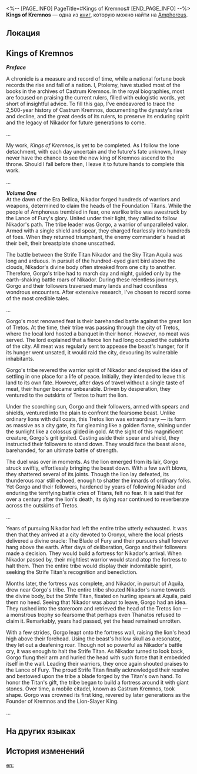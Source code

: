 <%-- [PAGE_INFO]
PageTitle=#Kings of Kremnos#
[END_PAGE_INFO] --%>
{{Дополнить}}
{{Книга Инфобокс
|id           = 463
|partIds      = 190774
|Название     = 
|Изображение  = Предмет Книга Амфореус 1.png
|Мир          = Amphoreus
|Томов        = 1
|Автор        = <!--нужно добавить-->
|Описание     = Stories of past Kremnoan kings written by Ptolemy, Mydei's deceased comrade-in-arms. This particular book is about how Gorgo, the Kremnos Founder, killed a lion and built the city.
|Том1         = {{tx}}
|Источник1    = {{tx|Отсутствует источник}}
|Персонажи    = Aquila; Nikador; Oronyx; Thanatos
|Фракции      = 
}}
'''Kings of Kremnos''' — одна из [[Книги|книг]], которую можно найти на [[Amphoreus]].

==Локация==
{{Отметка карты|<!--название карты-->|<!--id отметки-->}}

==Kings of Kremnos==
'''''Preface'''''

A chronicle is a measure and record of time, while a national fortune book records the rise and fall of a nation. I, Ptolemy, have studied most of the books in the archives of Castrum Kremnos. In the royal biographies, most are focused on praising the current rulers, filled with eulogistic words, yet short of insightful advice. To fill this gap, I've endeavored to trace the 2,500-year history of Castrum Kremnos, documenting the dynasty's rise and decline, and the great deeds of its rulers, to preserve its enduring spirit and the legacy of Nikador for future generations to come.

...

My work, ''Kings of Kremnos'', is yet to be completed. As I follow the lone detachment, with each day uncertain and the future's fate unknown, I may never have the chance to see the new king of Kremnos ascend to the throne. Should I fall before then, I leave it to future hands to complete this work.

...

'''''Volume One'''''<br />
At the dawn of the Era Bellica, Nikador forged hundreds of warriors and weapons, determined to claim the heads of the Foundation Titans. While the people of Amphoreus trembled in fear, one warlike tribe was awestruck by the Lance of Fury's glory. United under their light, they rallied to follow Nikador's path. The tribe leader was Gorgo, a warrior of unparalleled valor. Armed with a single shield and spear, they charged fearlessly into hundreds of foes. When they returned triumphant, the enemy commander's head at their belt, their breastplate shone unscathed.

The battle between the Strife Titan Nikador and the Sky Titan Aquila was long and arduous. In pursuit of the hundred-eyed giant bird above the clouds, Nikador's divine body often streaked from one city to another. Therefore, Gorgo's tribe had to march day and night, guided only by the earth-shaking battle roars of Nikador. During these relentless journeys, Gorgo and their followers traversed many lands and had countless wondrous encounters. After extensive research, I've chosen to record some of the most credible tales.

...

Gorgo's most renowned feat is their barehanded battle against the great lion of Tretos. At the time, their tribe was passing through the city of Tretos, where the local lord hosted a banquet in their honor. However, no meat was served. The lord explained that a fierce lion had long occupied the outskirts of the city. All meat was regularly sent to appease the beast's hunger, for if its hunger went unsated, it would raid the city, devouring its vulnerable inhabitants.

Gorgo's tribe revered the warrior spirit of Nikador and despised the idea of settling in one place for a life of peace. Initially, they intended to leave this land to its own fate. However, after days of travel without a single taste of meat, their hunger became unbearable. Driven by desperation, they ventured to the outskirts of Tretos to hunt the lion.

Under the scorching sun, Gorgo and their followers, armed with spears and shields, ventured into the plain to confront the fearsome beast. Unlike ordinary lions with dull coats, this Tretos lion was extraordinary &mdash; its form as massive as a city gate, its fur gleaming like a golden flame, shining under the sunlight like a colossus gilded in gold. At the sight of this magnificent creature, Gorgo's grit ignited. Casting aside their spear and shield, they instructed their followers to stand down. They would face the beast alone, barehanded, for an ultimate battle of strength.

The duel was over in moments. As the lion emerged from its lair, Gorgo struck swiftly, effortlessly bringing the beast down. With a few swift blows, they shattered several of its joints. Though the lion lay defeated, its thunderous roar still echoed, enough to shatter the innards of ordinary folks. Yet Gorgo and their followers, hardened by years of following Nikador and enduring the terrifying battle cries of Titans, felt no fear. It is said that for over a century after the lion's death, its dying roar continued to reverberate across the outskirts of Tretos.

...

Years of pursuing Nikador had left the entire tribe utterly exhausted. It was then that they arrived at a city devoted to Oronyx, where the local priests delivered a divine oracle: The Blade of Fury and their pursuers shall forever hang above the earth. After days of deliberation, Gorgo and their followers made a decision. They would build a fortress for Nikador's arrival. When Nikador passed by, their mightiest warrior would stand atop the fortress to halt them. Then the entire tribe would display their indomitable spirit, seeking the Strife Titan's recognition and benediction.

Months later, the fortress was complete, and Nikador, in pursuit of Aquila, drew near Gorgo's tribe. The entire tribe shouted Nikador's name towards the divine body, but the Strife Titan, fixated on hurling spears at Aquila, paid them no heed. Seeing that Nikador was about to leave, Gorgo had an idea. They rushed into the storeroom and retrieved the head of the Tretos lion &mdash; a monstrous trophy so fearsome that perhaps even Thanatos refused to claim it. Remarkably, years had passed, yet the head remained unrotten.

With a few strides, Gorgo leapt onto the fortress wall, raising the lion's head high above their forehead. Using the beast's hollow skull as a resonator, they let out a deafening roar. Though not so powerful as Nikador's battle cry, it was enough to halt the Strife Titan. As Nikador turned to look back, Gorgo flung their arm and hurled the head with such force that it embedded itself in the wall. Leading their warriors, they once again shouted praises to the Lance of Fury. The proud Strife Titan finally acknowledged their resolve and bestowed upon the tribe a blade forged by the Titan's own hand. To honor the Titan's gift, the tribe began to build a fortress around it with giant stones. Over time, a mobile citadel, known as Castrum Kremnos, took shape. Gorgo was crowned its first king, revered by later generations as the Founder of Kremnos and the Lion-Slayer King.

...

==На других языках==
{{На других языках
|en   = Kings of Kremnos
|zhs  = 悬锋诸王通鉴
|zht  = 懸鋒諸王通鑑
|ja   = クレムノス歴代王通鑑
|ko   = 크렘노스의 왕들
|es   = Historia de los reyes de Kremnos
|fr   = Rois d'Acrokopis
|ru   = Цари Кремноса
|th   = ส่องสะท้อนราชาแห่ง Kremnos
|vi   = Thông Giám Các Vị Vua Của Kremnos
|de   = Chronik der Könige von Kremnos
|id   = Wawasan Raja-Raja Kremnos
|pt   = Reis de Kremnos
}}

==История изменений==
{{История изменений|3.5}}

[[en:]]